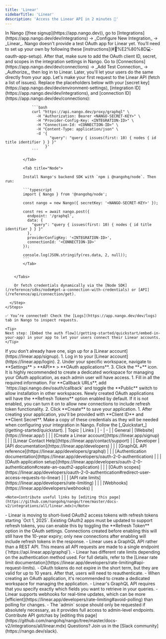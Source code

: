 ```yaml
---
title: 'Linear'
sidebarTitle: 'Linear'
description: 'Access the Linear API in 2 minutes 💨'
---
```


<Tabs>
  <Tab title="🚀 Quickstart">
    <Steps>
      <Step title="Create an integration">
        In Nango ([free signup](https://app.nango.dev)), go to [Integrations](https://app.nango.dev/dev/integrations) -> _Configure New Integration_ -> _Linear_. Nango doesn't provide a test OAuth app for Linear yet. You’ll need to set up your own by following these [instructions](#🧑%E2%80%8D💻-oauth-app-setup). After that, make sure to add the OAuth client ID, secret, and scopes in the integration settings in Nango.
      </Step>
      <Step title="Authorize Linear">
        Go to [Connections](https://app.nango.dev/dev/connections) -> _Add Test Connection_ -> _Authorize_, then log in to Linear. Later, you'll let your users do the same directly from your app.
      </Step>
      <Step title="Call the Linear API">
        Let's make your first request to the Linear API (fetch a list of issues). Replace the placeholders below with your [secret key](https://app.nango.dev/dev/environment-settings), [integration ID](https://app.nango.dev/dev/integrations), and [connection ID](https://app.nango.dev/dev/connections):
        <Tabs> 
            <Tab title="cURL">

                ```bash
                curl "https://api.nango.dev/proxy/graphql" \
                  -H "Authorization: Bearer <NANGO-SECRET-KEY>" \
                  -H "Provider-Config-Key: <INTEGRATION-ID>" \
                  -H "Connection-Id: <CONNECTION-ID>" \
                  -H "Content-Type: application/json" \
                  -d '{
                        "query": "query { issues(first: 10) { nodes { id title identifier } } }"
                      }'
                ```

            </Tab>

            <Tab title="Node">

            Install Nango's backend SDK with `npm i @nangohq/node`. Then run:

            ```typescript
            import { Nango } from '@nangohq/node';

            const nango = new Nango({ secretKey: '<NANGO-SECRET-KEY>' });

            const res = await nango.post({
              endpoint: '/graphql',
              data: {
                "query": "query { issues(first: 10) { nodes { id title identifier } } }"
              },
              providerConfigKey: '<INTEGRATION-ID>',
              connectionId: '<CONNECTION-ID>'
            });

            console.log(JSON.stringify(res.data, 2, null));
            ```
            </Tab>


        </Tabs>

        Or fetch credentials dynamically via the [Node SDK](/reference/sdks/node#get-a-connection-with-credentials) or [API](/reference/api/connection/get).

      </Step>
    </Steps>

    ✅ You’re connected! Check the [Logs](https://app.nango.dev/dev/logs) tab in Nango to inspect requests.

    <Tip>
    Next step: [Embed the auth flow](/getting-started/quickstart/embed-in-your-app) in your app to let your users connect their Linear accounts.
    </Tip>
  </Tab>
  <Tab title="🧑‍💻 OAuth app setup">
   <Steps>
  <Step title="Create a Linear account">
    If you don't already have one, sign up for a [Linear account](https://linear.app/signup).
  </Step>
  <Step title="Create an OAuth2 application">
    1. Log in to your [Linear account](https://linear.app/login).
    2. Under your specific workspace, navigate to **Settings** > **API** > **OAuth applications**.
    3. Click the **+** icon.
    <Note> It is highly recommended to create a dedicated workspace for managing your OAuth application, as each admin user will have access. </Note>
  </Step>
  <Step title="Configure your OAuth application">
    1. Fill in all the required information. For **Callback URLs**, add `https://api.nango.dev/oauth/callback` and toggle the **Public** switch to allow installation in other workspaces. Newly created OAuth applications will have the **Refresh Tokens** option enabled by default. If it is not enabled, you can turn it on to allow new connections to include refresh token functionality.
    2. Click **Create** to save your application.
  </Step>
  <Step title="Obtain OAuth credentials">
    1. After creating your application, you'll be provided with **Client ID** and **Client Secret**. Make a copy of these credentials as they will be needed when configuring your integration in Nango.
  </Step>

  <Step title="Next">
    Follow the [_Quickstart_](/getting-started/quickstart).
  </Step>
</Steps>

  </Tab>
  <Tab title="🔗 Useful links">
| Topic | Links | 
| - | - | 
| General | [Website](https://linear.app/) |
| | [Create a Linear account](https://linear.app/signup) |
| | [Linear Contact Help](https://linear.app/contact/support) |
| Developer | [API documentation](https://linear.app/developers) |
| | [GraphQL API reference](https://linear.app/developers/graphql) |
| | [Authentication documentation](https://linear.app/developers/oauth-2-0-authentication) |
| | [OAuth application setup](https://linear.app/developers/oauth-2-0-authentication#create-an-oauth2-application) |
| | [OAuth scopes](https://linear.app/developers/oauth-2-0-authentication#redirect-user-access-requests-to-linear) |
| | [API rate limits](https://linear.app/developers/rate-limiting) |
| | [Webhooks](https://linear.app/developers/webhooks) |

    <Note>Contribute useful links by [editing this page](https://github.com/nangohq/nango/tree/master/docs-v2/integrations/all/linear.mdx)</Note>
  </Tab>
  <Tab title="🚨 API gotchas">
  -  Linear is moving to short-lived OAuth2 access tokens with refresh tokens starting `Oct 1, 2025`. Existing OAuth2 apps must be updated to support refresh tokens, you can enable this by toggling the **Refresh Token** option in the OAuth settings. Connections created before enabling this will still have the 10-year expiry; only new connections after enabling will include refresh tokens in the response.
  -  Linear uses a GraphQL API rather than a REST API. This means all API requests are made to a single endpoint (`https://api.linear.app/graphql`).
  -  Linear has different rate limits depending on the authentication method used. For full details, refer to the [Linear rate limit documentation](https://linear.app/developers/rate-limiting#api-request-limits).
  -  OAuth tokens do not expire in the short term, but they are valid for up to 10 years. After that, users will need to reauthenticate.
  -  When creating an OAuth application, it's recommended to create a dedicated workspace for managing the application.
  -  Linear's GraphQL API requires that you specify exactly which fields you want to retrieve in your queries.
  -  Linear supports webhooks for real-time updates, which can be more [efficient](https://linear.app/developers/rate-limiting#avoid-polling) than polling for changes.
  -  The `admin` scope should only be requested if absolutely necessary, as it provides full access to admin-level endpoints.
    <Note>Contribute API gotchas by [editing this page](https://github.com/nangohq/nango/tree/master/docs-v2/integrations/all/linear.mdx)</Note>
  </Tab>
</Tabs>

<Info>
    Questions? Join us in the [Slack community](https://nango.dev/slack).
</Info>